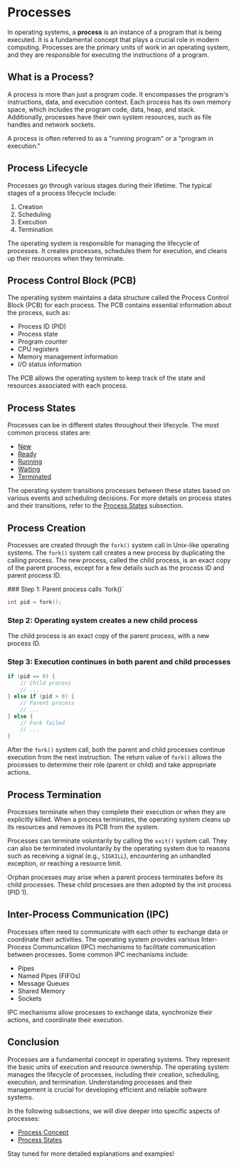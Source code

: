
# Processes

In operating systems, a **process** is an instance of a program that is being executed. It is a fundamental concept that plays a crucial role in modern computing. Processes are the primary units of work in an operating system, and they are responsible for executing the instructions of a program.

## What is a Process?

A process is more than just a program code. It encompasses the program's instructions, data, and execution context. Each process has its own memory space, which includes the program code, data, heap, and stack. Additionally, processes have their own system resources, such as file handles and network sockets.

<Callout type="info">
  A process is often referred to as a "running program" or a "program in execution."
</Callout>

## Process Lifecycle

Processes go through various stages during their lifetime. The typical stages of a process lifecycle include:

1. Creation
2. Scheduling
3. Execution
4. Termination

The operating system is responsible for managing the lifecycle of processes. It creates processes, schedules them for execution, and cleans up their resources when they terminate.

## Process Control Block (PCB)

The operating system maintains a data structure called the Process Control Block (PCB) for each process. The PCB contains essential information about the process, such as:

- Process ID (PID)
- Process state
- Program counter
- CPU registers
- Memory management information
- I/O status information

The PCB allows the operating system to keep track of the state and resources associated with each process.

## Process States

Processes can be in different states throughout their lifecycle. The most common process states are:

- [New](/process-management/processes/process-states#new-state)
- [Ready](/process-management/processes/process-states#ready-state)
- [Running](/process-management/processes/process-states#running-state)
- [Waiting](/process-management/processes/process-states#waiting-state)
- [Terminated](/process-management/processes/process-states#terminated-state)

The operating system transitions processes between these states based on various events and scheduling decisions. For more details on process states and their transitions, refer to the [Process States](/process-management/processes/process-states) subsection.

## Process Creation

Processes are created through the `fork()` system call in Unix-like operating systems. The `fork()` system call creates a new process by duplicating the calling process. The new process, called the child process, is an exact copy of the parent process, except for a few details such as the process ID and parent process ID.

<Steps>
### Step 1: Parent process calls `fork()`

```c
int pid = fork();
```

### Step 2: Operating system creates a new child process

The child process is an exact copy of the parent process, with a new process ID.

### Step 3: Execution continues in both parent and child processes

```c
if (pid == 0) {
    // Child process
    // ...
} else if (pid > 0) {
    // Parent process
    // ...
} else {
    // Fork failed
    // ...
}
```
</Steps>

After the `fork()` system call, both the parent and child processes continue execution from the next instruction. The return value of `fork()` allows the processes to determine their role (parent or child) and take appropriate actions.

## Process Termination

Processes terminate when they complete their execution or when they are explicitly killed. When a process terminates, the operating system cleans up its resources and removes its PCB from the system.

Processes can terminate voluntarily by calling the `exit()` system call. They can also be terminated involuntarily by the operating system due to reasons such as receiving a signal (e.g., `SIGKILL`), encountering an unhandled exception, or reaching a resource limit.

<Callout type="warning">
  Orphan processes may arise when a parent process terminates before its child processes. These child processes are then adopted by the init process (PID 1).
</Callout>

## Inter-Process Communication (IPC)

Processes often need to communicate with each other to exchange data or coordinate their activities. The operating system provides various Inter-Process Communication (IPC) mechanisms to facilitate communication between processes. Some common IPC mechanisms include:

- Pipes
- Named Pipes (FIFOs)
- Message Queues
- Shared Memory
- Sockets

IPC mechanisms allow processes to exchange data, synchronize their actions, and coordinate their execution.

## Conclusion

Processes are a fundamental concept in operating systems. They represent the basic units of execution and resource ownership. The operating system manages the lifecycle of processes, including their creation, scheduling, execution, and termination. Understanding processes and their management is crucial for developing efficient and reliable software systems.

In the following subsections, we will dive deeper into specific aspects of processes:

- [Process Concept](/process-management/processes/process-concept)
- [Process States](/process-management/processes/process-states)

Stay tuned for more detailed explanations and examples!